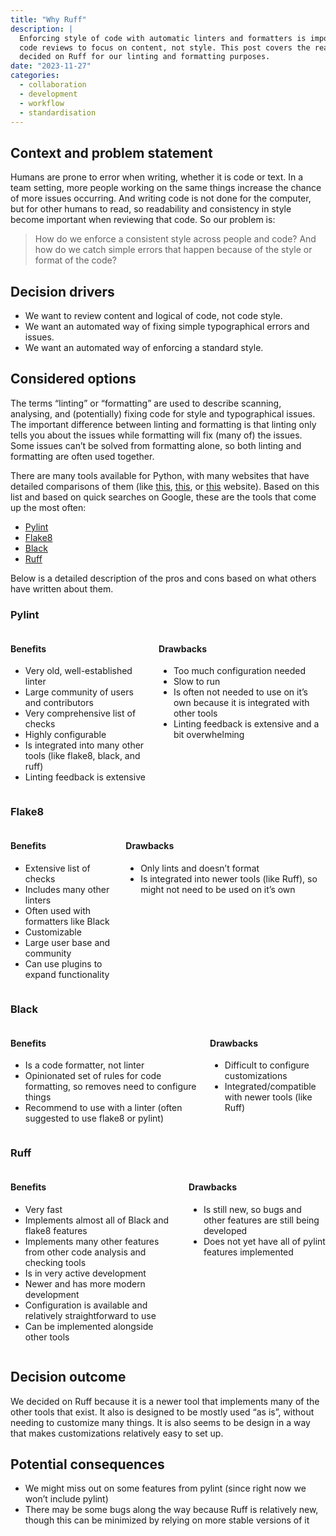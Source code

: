 ```yaml
---
title: "Why Ruff"
description: |
  Enforcing style of code with automatic linters and formatters is important for
  code reviews to focus on content, not style. This post covers the reasons why we
  decided on Ruff for our linting and formatting purposes.
date: "2023-11-27"
categories:
  - collaboration
  - development
  - workflow
  - standardisation
---
```


## Context and problem statement

Humans are prone to error when writing, whether it is code or text. In a team setting, more people working on the same things increase the chance of more issues occurring. And writing code is not done for the computer, but for other humans to read, so readability and consistency in style become important when reviewing that code. So our problem is:

> How do we enforce a consistent style across people and code? And how do we catch simple errors that happen because of the style or format of the code?

## Decision drivers

- We want to review content and logical of code, not code style.
- We want an automated way of fixing simple typographical errors and issues.
- We want an automated way of enforcing a standard style.

## Considered options

The terms "linting" or "formatting" are used to describe scanning, analysing, and (potentially) fixing code for style and typographical issues. The important difference between linting and formatting is that linting only tells you about the issues while formatting will fix (many of) the issues. Some issues can't be solved from formatting alone, so both linting and formatting are often used together.

There are many tools available for Python, with many websites that have detailed comparisons of them (like [this](https://realpython.com/python-code-quality/), [this](https://geekflare.com/python-linter-platforms/), or [this](https://github.com/caramelomartins/awesome-linters#python) website). Based on this list and based on quick searches on Google, these are the tools that come up the most often:

- [Pylint](https://github.com/pylint-dev/pylint)
- [Flake8](https://github.com/PyCQA/flake8)
- [Black](https://github.com/psf/black)
- [Ruff](https://github.com/astral-sh/ruff)

Below is a detailed description of the pros and cons based on what others have written about them.

### Pylint

::: {.columns}
::: {.column}
#### Benefits

  - Very old, well-established linter
  - Large community of users and contributors
  - Very comprehensive list of checks
  - Highly configurable
  - Is integrated into many other tools (like flake8, black, and ruff)
  - Linting feedback is extensive
:::
::: {.column}
#### Drawbacks

  - Too much configuration needed
  - Slow to run
  - Is often not needed to use on it's own because it is integrated with other tools
  - Linting feedback is extensive and a bit overwhelming
:::
:::

### Flake8

::: {.columns}
::: {.column}
#### Benefits

  - Extensive list of checks
  - Includes many other linters
  - Often used with formatters like Black
  - Customizable
  - Large user base and community
  - Can use plugins to expand functionality
:::
::: {.column}
#### Drawbacks

  - Only lints and doesn't format
  - Is integrated into newer tools (like Ruff), so might not need to be used on it's own
:::
:::

### Black

::: {.columns}
::: {.column}
#### Benefits

  - Is a code formatter, not linter
  - Opinionated set of rules for code formatting, so removes need to configure things
  - Recommend to use with a linter (often suggested to use flake8 or pylint)
:::
::: {.column}
#### Drawbacks

  - Difficult to configure customizations
  - Integrated/compatible with newer tools (like Ruff)
:::
:::

### Ruff

::: {.columns}
::: {.column}
#### Benefits

  - Very fast
  - Implements almost all of Black and flake8 features
  - Implements many other features from other code analysis and checking tools
  - Is in very active development
  - Newer and has more modern development
  - Configuration is available and relatively straightforward to use
  - Can be implemented alongside other tools
:::
::: {.column}
#### Drawbacks

  - Is still new, so bugs and other features are still being developed
  - Does not yet have all of pylint features implemented
:::
:::

## Decision outcome

We decided on Ruff because it is a newer tool that implements many of the other tools that exist. It also is designed to be mostly used "as is", without needing to customize many things. It is also seems to be design in a way that makes customizations relatively easy to set up.

## Potential consequences

- We might miss out on some features from pylint (since right now we won't include pylint)
- There may be some bugs along the way because Ruff is relatively new, though this can be minimized by relying on more stable versions of it
